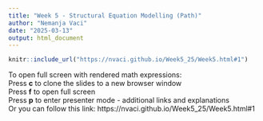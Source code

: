 ```yaml
---
title: "Week 5 - Structural Equation Modelling (Path)"
author: "Nemanja Vaci"
date: "2025-03-13"
output: html_document
---
```


```r
knitr::include_url("https://nvaci.github.io/Week5_25/Week5.html#1")
```

To open full screen with rendered math expressions: </br>
Press __c__ to clone the slides to a new browser window</br>
Press __f__ to open full screen</br>
Press __p__ to enter presenter mode - additional links and explanations</br>
Or you can follow this link: https://nvaci.github.io/Week5_25/Week5.html#1